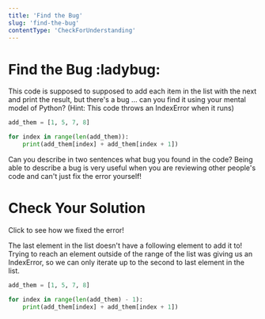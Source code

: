 ```yaml
---
title: 'Find the Bug'
slug: 'find-the-bug'
contentType: 'CheckForUnderstanding'
---
```


# Find the Bug :ladybug:

<Challenge>

This code is supposed to supposed to add each item in the list with the next and print the result, but there's a bug ... can you find it using your mental model of Python? (Hint: This code throws an IndexError when it runs)

```python
add_them = [1, 5, 7, 8]

for index in range(len(add_them)):
	print(add_them[index] + add_them[index + 1])
```

</Challenge>

<TextResponse>
<Prompt>

Can you describe in two sentences what bug you found in the code? Being able to describe a bug is very useful when you are reviewing other people's code and can't just fix the error yourself!

</Prompt>

</TextResponse>

# Check Your Solution

Click to see how we fixed the error!

<Solution>

The last element in the list doesn't have a following element to add it to! Trying to reach an element outside of the range of the list was giving us an IndexError, so we can only iterate up to the second to last element in the list.

```python
add_them = [1, 5, 7, 8]

for index in range(len(add_them) - 1):
	print(add_them[index] + add_them[index + 1])
```

</Solution>